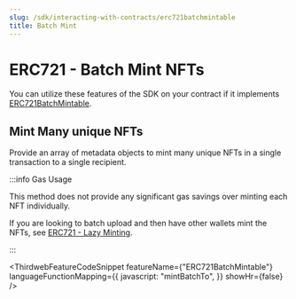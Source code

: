 ```yaml
---
slug: /sdk/interacting-with-contracts/erc721batchmintable
title: Batch Mint
---
```



# ERC721 - Batch Mint NFTs

You can utilize these features of the SDK on your contract if it implements [ERC721BatchMintable](/contractkit/erc721batchmintable).

<div className="row" style={{ marginBottom: 24 }}>
  <div className="col col--12" style={{ marginTop: 8 }}>
    <QuickstartCard
      name="Learn how to implement ERC721BatchMintable in your smart contract"
      link={"/contractkit/erc721batchmintable"}
      image="/assets/icons/general.png"
    />
  </div>
</div>

## Mint Many unique NFTs

Provide an array of metadata objects to mint many unique NFTs in a single transaction to a single recipient.

:::info Gas Usage

This method does not provide any significant gas savings over minting each NFT individually.

If you are looking to batch upload and then have other wallets mint the NFTs, see [ERC721 - Lazy Minting](/sdk/interacting-with-contracts/erc721lazymintable).

:::

<ThirdwebFeatureCodeSnippet
  featureName={"ERC721BatchMintable"}
  languageFunctionMapping={{
    javascript: "mintBatchTo",
  }}
  showHr={false}
/>
